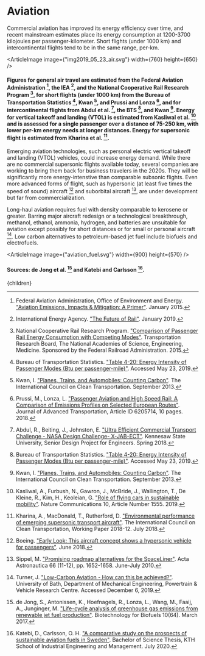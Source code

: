 


# Aviation

Commercial aviation has improved its energy efficiency over time, and recent mainstream estimates place its energy consumption at 1200-3700 kilojoules per passenger-kilometer. Short flights (under 1000 km) and intercontinental flights tend to be in the same range, per-km.

<ArticleImage image={"img2019_05_23_air.svg"} width={760} height={650} />
#### Figures for general air travel are estimated from the Federal Aviation Administration [^5], the IEA [^6], and the National Cooperative Rail Research Program [^11], for short flights (under 1000 km) from the Bureau of Transportation Statistics [^3], Kwan [^10], and Prussi and Lonza [^12], and for intercontinental flights from Abdul et al. [^1], the BTS [^3], and Kwan [^10]. Energy for vertical takeoff and landing (VTOL) is estimated from Kasliwal et al. [^7] and is assessed for a single passenger over a distance of 75-250 km, with lower per-km energy needs at longer distances. Energy for supersonic flight is estimated from Kharina et al. [^9].

Emerging aviation technologies, such as personal electric vertical takeoff and landing (VTOL) vehicles, could increase energy demand. While there are no commercial supersonic flights available today, several companies are working to bring them back for business travelers in the 2020s. They will be significantly more energy-intenstive than comparable subsonic flights. Even more advanced forms of flight, such as hypersonic (at least five times the speed of sound) aircraft [^2] and suborbital aircraft [^13], are under development but far from commercialization.

Long-haul aviation requires fuel with density comparable to kerosene or greater. Barring major aircraft redesign or a technological breakthrough, methanol, ethanol, ammonia, hydrogen, and batteries are unsuitable for aviation except possibly for short distances or for small or personal aircraft [^14]. Low carbon alternatives to petroleum-based jet fuel include biofuels and electrofuels.

<ArticleImage image={"aviation_fuel.svg"} width={900} height={570} />
#### Sources: de Jong et al. [^4] and Katebi and Carlsson [^8].

[^1]: Abdul, R., Beiting, J., Johnston, E. ["Ultra Efficient Commercial Transport Challenge - NASA Design Challenge- X-JAB-ECT"](https://digitalcommons.kennesaw.edu/cgi/viewcontent.cgi?article=1002&context=egr_srdsn). Kennesaw State University, Senior Design Project for Engineers. Spring 2018.

[^2]: Boeing. ["Early Look: This aircraft concept shows a hypersonic vehicle for passengers"](https://www.boeing.com/features/2018/06/hypersonic-concept-vehicle.page). June 2018.

[^3]: Bureau of Transportation Statistics. ["Table 4-20: Energy Intensity of Passenger Modes (Btu per passenger-mile)"](https://www.bts.gov/archive/publications/national_transportation_statistics/table_04_20). Accessed May 23, 2019.

[^4]: de Jong, S., Antonissen, K., Hoefnagels, R., Lonza, L., Wang, M., Faaij, A., Junginger, M. ["Life-cycle analysis of greenhouse gas emissions from renewable jet fuel production"](https://biotechnologyforbiofuels.biomedcentral.com/articles/10.1186/s13068-017-0739-7). Biotechnology for Biofuels 10(64). March 2017.

[^5]: Federal Aviation Administration, Office of Environment and Energy. ["Aviation Emissions, Impacts & Mitigation: A Primer"](https://www.faa.gov/regulations_policies/policy_guidance/envir_policy/media/Primer_Jan2015.pdf). January 2015.

[^6]: International Energy Agency. ["The Future of Rail"](https://www.iea.org/futureofrail/). January 2019.

[^7]: Kasliwal, A., Furbush, N., Gawron, J., McBride, J., Wallington, T., De Kleine, R., Kim, H., Keoleian, G. ["Role of flying cars in sustainable mobility"](https://www.nature.com/articles/s41467-019-09426-0). Nature Communications 10, Article Number 1555. 2019.

[^8]: Katebi, D., Carlsson, O. H. ["A comparative study on the prospects of sustainable aviation fuels in Sweden"](http://kth.diva-portal.org/smash/record.jsf?pid=diva2%3A1453357&dswid=-9080). Bachelor of Science Thesis, KTH School of Industrial Engineering and Management. July 2020.

[^9]: Kharina, A., MacDonald, T., Rutherford, D. ["Environmental performance of emerging supersonic transport aircraft"](https://www.theicct.org/sites/default/files/publications/Environmental_Supersonic_Aircraft_20180717.pdf). The International Council on Clean Transportation, Working Paper 2018-12. July 2018.

[^10]: Kwan, I. ["Planes, Trains, and Automobiles: Counting Carbon"](https://www.theicct.org/blogs/staff/planes-trains-and-automobiles-counting-carbon). The International Council on Clean Transportation. September 2013.

[^11]: National Cooperative Rail Research Program. ["Comparison of Passenger Rail Energy Consumption with Competing Modes"](http://railtec.illinois.edu/wp/wp-content/uploads/2018/08/TRB-2015-NCRRP_rpt_003-Passenger-Train-Energy.pdf). Transportation Research Board, The National Academies of Science, Engineering, Medicine. Sponsored by the Federal Railroad Administration. 2015.

[^12]: Prussi, M., Lonza, L. ["Passenger Aviation and High Speed Rail: A Comparison of Emissions Profiles on Selected European Routes"](https://www.hindawi.com/journals/jat/2018/6205714/). Journal of Advanced Transportation, Article ID 6205714, 10 pages. 2018.

[^13]: Sippel, M. ["Promising roadmap alternatives for the SpaceLiner"](https://www.sciencedirect.com/science/article/abs/pii/S0094576510000445?via%3Dihub). Acta Astronautica 66 (11-12), pp. 1652-1658. June-July 2010.

[^14]: Turner, J. ["Low-Carbon Aviation - How can this be achieved?"](https://www.aerosociety.com/media/7612/jamie-turner.pdf). University of Bath, Department of Mechanical Engineering, Powertrain & Vehicle Research Centre. Accessed December 6, 2019.

  <Article 
    focusAreaUrl={focusAreaUrl} 
    hierarchy={hierarchy} 
    site={site}
  >
    {children}
  </Article>